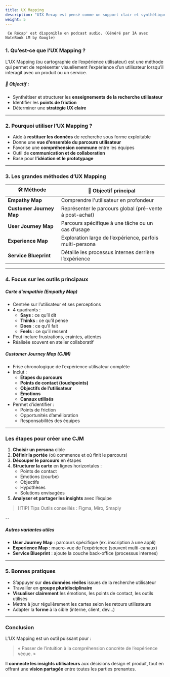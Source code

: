 ```yaml
---
title: UX Mapping
description: "UIX Recap est pensé comme un support clair et synthétique : un outil pratique pour réviser, enseigner ou s’inspirer."
weight: 5
---
```




<code> Ce Récap' est disponible en podcast audio. (Généré par IA avec NoteBook LM by Google)</code>

<SrtPlayer
  client:only="react"
  audioSrc="/podcasts/ux-mapping.m4a"
  srtUrl="/podcasts/ux-mapping.srt"
/>

### 1. Qu’est-ce que l’UX Mapping ?

L’UX Mapping (ou cartographie de l’expérience utilisateur) est une méthode qui permet de représenter visuellement l’expérience d’un utilisateur lorsqu’il interagit avec un produit ou un service.
 

##### 🎯 Objectif :

- Synthétiser et structurer les **enseignements de la recherche utilisateur**
- Identifier les **points de friction**
- Déterminer une **stratégie UX claire**

---

### 2. Pourquoi utiliser l’UX Mapping ?

- Aide à **restituer les données** de recherche sous forme exploitable
- Donne une **vue d’ensemble du parcours utilisateur**
- Favorise une **compréhension commune** entre les équipes
- Outil de **communication et de collaboration**
- Base pour **l’idéation et le prototypage**

---

### 3. Les grandes méthodes d’UX Mapping

| 🛠️ Méthode | 🎯 Objectif principal |
| --- | --- |
| **Empathy Map** | Comprendre l'utilisateur en profondeur |
| **Customer Journey Map** | Représenter le parcours global (pré-vente à post-achat) |
| **User Journey Map** | Parcours spécifique à une tâche ou un cas d’usage |
| **Experience Map** | Exploration large de l’expérience, parfois multi-persona |
| **Service Blueprint** | Détaille les processus internes derrière l’expérience |

---

### 4. Focus sur les outils principaux


##### Carte d’empathie (Empathy Map)

- Centrée sur l’utilisateur et ses perceptions
- 4 quadrants :
    - **Says** : ce qu’il dit
    - **Thinks** : ce qu’il pense
    - **Does** : ce qu’il fait
    - **Feels** : ce qu’il ressent
- Peut inclure frustrations, craintes, attentes
- Réalisée souvent en atelier collaboratif


##### Customer Journey Map (CJM)

- Frise chronologique de l’expérience utilisateur complète
- Inclut :
    - **Étapes du parcours**
    - **Points de contact (touchpoints)**
    - **Objectifs de l’utilisateur**
    - **Émotions**
    - **Canaux utilisés**
- Permet d’identifier :
    - Points de friction
    - Opportunités d’amélioration
    - Responsabilités des équipes

---

### Les étapes pour créer une CJM

1. **Choisir un persona** cible
2. **Définir la portée** (où commence et où finit le parcours)
3. **Découper le parcours** en étapes
4. **Structurer la carte** en lignes horizontales :
    - Points de contact
    - Emotions (courbe)
    - Objectifs
    - Hypothèses
    - Solutions envisagées
5. **Analyser et partager les insights** avec l’équipe

> [!TIP] Tips 
> Outils conseillés : Figma, Miro, Smaply

--

##### Autres variantes utiles

- **User Journey Map** : parcours spécifique (ex. inscription à une appli)
- **Experience Map** : macro-vue de l’expérience (souvent multi-canaux)
- **Service Blueprint** : ajoute la couche back-office (processus internes)

---

### 5. Bonnes pratiques

- S’appuyer sur **des données réelles** issues de la recherche utilisateur
- Travailler en **groupe pluridisciplinaire**
- **Visualiser clairement** les émotions, les points de contact, les outils utilisés
- Mettre à jour régulièrement les cartes selon les retours utilisateurs
- Adapter la **forme** à la cible (interne, client, dev…)

---

### Conclusion

L’UX Mapping est un outil puissant pour :

> « Passer de l’intuition à la compréhension concrète de l’expérience vécue. »

Il **connecte les insights utilisateurs** aux décisions design et produit, tout en offrant une **vision partagée** entre toutes les parties prenantes.